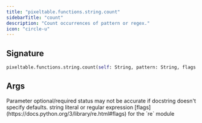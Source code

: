 ```yaml
---
title: "pixeltable.functions.string.count"
sidebarTitle: "count"
description: "Count occurrences of pattern or regex."
icon: "circle-u"
---
```

## Signature

```python
pixeltable.functions.string.count(self: String, pattern: String, flags: Int) -> Int
```

## Args

<Note>
Parameter optional/required status may not be accurate if docstring doesn't specify defaults.
</Note>

<ParamField path="pattern" type="String" required>
  string literal or regular expression


</ParamField>

<ParamField path="flags" type="Int" required>
  [flags](https://docs.python.org/3/library/re.html#flags) for the `re` module


</ParamField>

